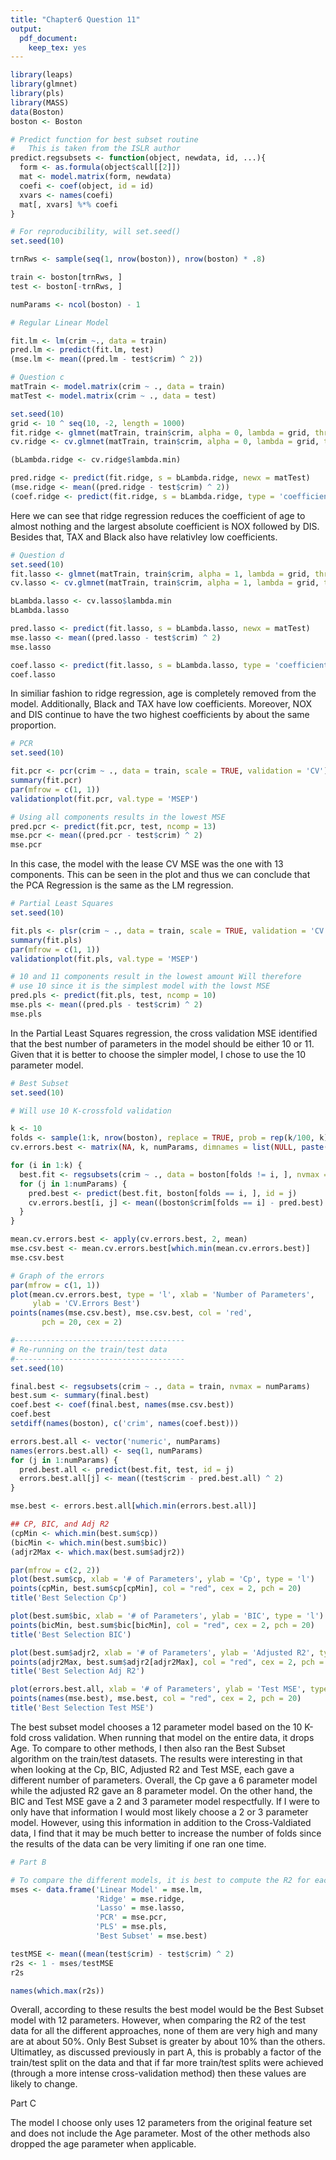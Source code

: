 ```yaml
---
title: "Chapter6 Question 11"
output: 
  pdf_document: 
    keep_tex: yes
---
```


```r
library(leaps)
library(glmnet)
library(pls)
library(MASS)
data(Boston)
boston <- Boston

# Predict function for best subset routine
#   This is taken from the ISLR author
predict.regsubsets <- function(object, newdata, id, ...){
  form <- as.formula(object$call[[2]])
  mat <- model.matrix(form, newdata)
  coefi <- coef(object, id = id)
  xvars <- names(coefi)
  mat[, xvars] %*% coefi
}
```

```r
# For reproducibility, will set.seed()
set.seed(10)

trnRws <- sample(seq(1, nrow(boston)), nrow(boston) * .8)

train <- boston[trnRws, ]
test <- boston[-trnRws, ]

numParams <- ncol(boston) - 1
```


```r
# Regular Linear Model

fit.lm <- lm(crim ~., data = train)
pred.lm <- predict(fit.lm, test)
(mse.lm <- mean((pred.lm - test$crim) ^ 2))
```


```r
# Question c
matTrain <- model.matrix(crim ~ ., data = train)
matTest <- model.matrix(crim ~ ., data = test)

set.seed(10)
grid <- 10 ^ seq(10, -2, length = 1000)
fit.ridge <- glmnet(matTrain, train$crim, alpha = 0, lambda = grid, thresh = 1e-12)
cv.ridge <- cv.glmnet(matTrain, train$crim, alpha = 0, lambda = grid, thresh = 1e-12)

(bLambda.ridge <- cv.ridge$lambda.min)

pred.ridge <- predict(fit.ridge, s = bLambda.ridge, newx = matTest)
(mse.ridge <- mean((pred.ridge - test$crim) ^ 2))
(coef.ridge <- predict(fit.ridge, s = bLambda.ridge, type = 'coefficients'))
```

Here we can see that ridge regression reduces the coefficient of age to almost 
nothing and the largest absolute coefficient is NOX followed by DIS. Besides
that, TAX and Black also have relativley low coefficients.

```r
# Question d
set.seed(10)
fit.lasso <- glmnet(matTrain, train$crim, alpha = 1, lambda = grid, thresh = 1e-12)
cv.lasso <- cv.glmnet(matTrain, train$crim, alpha = 1, lambda = grid, thresh = 1e-12)

bLambda.lasso <- cv.lasso$lambda.min
bLambda.lasso

pred.lasso <- predict(fit.lasso, s = bLambda.lasso, newx = matTest)
mse.lasso <- mean((pred.lasso - test$crim) ^ 2)
mse.lasso

coef.lasso <- predict(fit.lasso, s = bLambda.lasso, type = 'coefficients')
coef.lasso
```

In similiar fashion to ridge regression, age is completely removed from the
model. Additionally, Black and TAX have low coefficients. Moreover, NOX and DIS
continue to have the two highest coefficients by about the same proportion.

```r
# PCR
set.seed(10)

fit.pcr <- pcr(crim ~ ., data = train, scale = TRUE, validation = 'CV')
summary(fit.pcr)
par(mfrow = c(1, 1))
validationplot(fit.pcr, val.type = 'MSEP')

# Using all components results in the lowest MSE
pred.pcr <- predict(fit.pcr, test, ncomp = 13)
mse.pcr <- mean((pred.pcr - test$crim) ^ 2)
mse.pcr
```

In this case, the model with the lease CV MSE was the one with 13 components.
This can be seen in the plot and thus we can conclude that the PCA Regression
is the same as the LM regression.

```r
# Partial Least Squares
set.seed(10)

fit.pls <- plsr(crim ~ ., data = train, scale = TRUE, validation = 'CV')
summary(fit.pls)
par(mfrow = c(1, 1))
validationplot(fit.pls, val.type = 'MSEP')

# 10 and 11 components result in the lowest amount Will therefore
# use 10 since it is the simplest model with the lowst MSE
pred.pls <- predict(fit.pls, test, ncomp = 10)
mse.pls <- mean((pred.pls - test$crim) ^ 2)
mse.pls
```

In the Partial Least Squares regression, the cross validation MSE identified
that the best number of parameters in the model should be either 10 or 11.
Given that it is better to choose the simpler model, I chose to use the 10 
parameter model.

```r
# Best Subset
set.seed(10)

# Will use 10 K-crossfold validation

k <- 10
folds <- sample(1:k, nrow(boston), replace = TRUE, prob = rep(k/100, k))
cv.errors.best <- matrix(NA, k, numParams, dimnames = list(NULL, paste(1:numParams)))

for (i in 1:k) {
  best.fit <- regsubsets(crim ~ ., data = boston[folds != i, ], nvmax = numParams)
  for (j in 1:numParams) {
    pred.best <- predict(best.fit, boston[folds == i, ], id = j)
    cv.errors.best[i, j] <- mean((boston$crim[folds == i] - pred.best) ^ 2)
  }
}

mean.cv.errors.best <- apply(cv.errors.best, 2, mean)
mse.csv.best <- mean.cv.errors.best[which.min(mean.cv.errors.best)]
mse.csv.best

# Graph of the errors
par(mfrow = c(1, 1))
plot(mean.cv.errors.best, type = 'l', xlab = 'Number of Parameters', 
     ylab = 'CV.Errors Best')
points(names(mse.csv.best), mse.csv.best, col = 'red',
       pch = 20, cex = 2)

#--------------------------------------
# Re-running on the train/test data
#--------------------------------------
set.seed(10)

final.best <- regsubsets(crim ~ ., data = train, nvmax = numParams)
best.sum <- summary(final.best)
coef.best <- coef(final.best, names(mse.csv.best))
coef.best
setdiff(names(boston), c('crim', names(coef.best)))

errors.best.all <- vector('numeric', numParams)
names(errors.best.all) <- seq(1, numParams)
for (j in 1:numParams) {
  pred.best.all <- predict(best.fit, test, id = j)
  errors.best.all[j] <- mean((test$crim - pred.best.all) ^ 2)
}

mse.best <- errors.best.all[which.min(errors.best.all)]

## CP, BIC, and Adj R2
(cpMin <- which.min(best.sum$cp))
(bicMin <- which.min(best.sum$bic))
(adjr2Max <- which.max(best.sum$adjr2))

par(mfrow = c(2, 2))
plot(best.sum$cp, xlab = '# of Parameters', ylab = 'Cp', type = 'l')
points(cpMin, best.sum$cp[cpMin], col = "red", cex = 2, pch = 20)
title('Best Selection Cp')

plot(best.sum$bic, xlab = '# of Parameters', ylab = 'BIC', type = 'l')
points(bicMin, best.sum$bic[bicMin], col = "red", cex = 2, pch = 20)
title('Best Selection BIC')

plot(best.sum$adjr2, xlab = '# of Parameters', ylab = 'Adjusted R2', type = 'l')
points(adjr2Max, best.sum$adjr2[adjr2Max], col = "red", cex = 2, pch = 20)
title('Best Selection Adj R2')

plot(errors.best.all, xlab = '# of Parameters', ylab = 'Test MSE', type = 'l')
points(names(mse.best), mse.best, col = "red", cex = 2, pch = 20)
title('Best Selection Test MSE')

```

The best subset model chooses a 12 parameter model based on the 10 K-fold cross
validation. When running that model on the entire data, it drops Age. To compare
to other methods, I then also ran the Best Subset algorithm on the train/test
datasets.  The results were interesting in that when looking at the Cp, BIC, 
Adjusted R2 and Test MSE, each gave a different number of parameters. Overall,
the Cp gave a 6 parameter model while the adjusted R2 gave an 8 parameter model.
On the other hand, the BIC and Test MSE gave a 2 and 3 parameter model
respectfully. If I were to only have that information I would most likely choose
a 2 or 3 parameter model. However, using this information in addition to the 
Cross-Valdiated data, I find that it may be much better to increase the number 
of folds since the results of the data can be very limiting if one ran one time.


```r
# Part B

# To compare the different models, it is best to compute the R2 for each model:
mses <- data.frame('Linear Model' = mse.lm,
                   'Ridge' = mse.ridge,
                   'Lasso' = mse.lasso,
                   'PCR' = mse.pcr,
                   'PLS' = mse.pls,
                   'Best Subset' = mse.best)

testMSE <- mean((mean(test$crim) - test$crim) ^ 2)
r2s <- 1 - mses/testMSE
r2s

names(which.max(r2s))
```
Overall, according to these results the best model would be the Best Subset 
model with 12 parameters. However, when comparing the R2 of the test data
for all the different approaches, none of them are very high and many are at
about 50%. Only Best Subset is greater by about 10% than the others. Ultimatley,
as discussed previously in part A, this is probably a factor of the train/test
split on the data and that if far more train/test splits were achieved (through
a more intense cross-validation method) then these values are likely to change.


Part C

The model I choose only uses 12 parameters from the original feature set and
does not include the Age parameter. Most of the other methods also dropped the
age parameter when applicable.